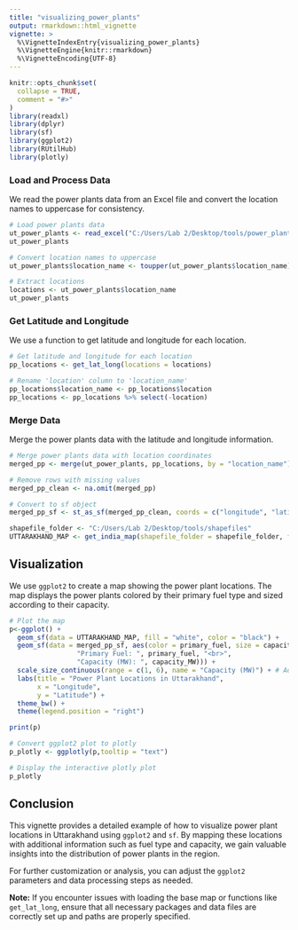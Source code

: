 ```yaml
---
title: "visualizing_power_plants"
output: rmarkdown::html_vignette
vignette: >
  %\VignetteIndexEntry{visualizing_power_plants}
  %\VignetteEngine{knitr::rmarkdown}
  %\VignetteEncoding{UTF-8}
---
```


```r
knitr::opts_chunk$set(
  collapse = TRUE,
  comment = "#>"
)
library(readxl)
library(dplyr)
library(sf)
library(ggplot2)
library(RUtilHub)
library(plotly)
```





<h3>Load and Process Data</h3>
<p>We read the power plants data from an Excel file and convert the location names to uppercase for consistency.</p>
```r

# Load power plants data
ut_power_plants <- read_excel("C:/Users/Lab 2/Desktop/tools/power_plants_data.xlsx")
ut_power_plants
```


```r
# Convert location names to uppercase
ut_power_plants$location_name <- toupper(ut_power_plants$location_name)

# Extract locations
locations <- ut_power_plants$location_name
ut_power_plants
```
<h3>Get Latitude and Longitude</h3>
<p>We use a function to get latitude and longitude for each location. </p>
```r
# Get latitude and longitude for each location
pp_locations <- get_lat_long(locations = locations)

# Rename 'location' column to 'location_name'
pp_locations$location_name <- pp_locations$location
pp_locations <- pp_locations %>% select(-location)
```
<h3>Merge Data</h3>
<p>Merge the power plants data with the latitude and longitude information.</p>
```r
# Merge power plants data with location coordinates
merged_pp <- merge(ut_power_plants, pp_locations, by = "location_name")

# Remove rows with missing values
merged_pp_clean <- na.omit(merged_pp)

# Convert to sf object
merged_pp_sf <- st_as_sf(merged_pp_clean, coords = c("longitude", "latitude"), crs = 4326)
```


```r
shapefile_folder <- "C:/Users/Lab 2/Desktop/tools/shapefiles"
UTTARAKHAND_MAP <- get_india_map(shapefile_folder = shapefile_folder, fill = "STATE", location_category = "STATE", location_name = "UTTARAKHAND", action = "get_map_data")
```
<h2>Visualization</h2>
<p>We use <code>ggplot2</code> to create a map showing the power plant locations. The map displays the power plants colored by their primary fuel type and sized according to their capacity.</p>
```r
# Plot the map
p<-ggplot() +
  geom_sf(data = UTTARAKHAND_MAP, fill = "white", color = "black") +
  geom_sf(data = merged_pp_sf, aes(color = primary_fuel, size = capacity_MW,text = paste("Plant Name: ", plant_name, "<br>",
                 "Primary Fuel: ", primary_fuel, "<br>",
                 "Capacity (MW): ", capacity_MW))) +
  scale_size_continuous(range = c(1, 6), name = "Capacity (MW)") + # Adjust range for bubble size
  labs(title = "Power Plant Locations in Uttarakhand",
       x = "Longitude",
       y = "Latitude") +
  theme_bw() +
  theme(legend.position = "right")
```

```r
print(p)

```

```r
# Convert ggplot2 plot to plotly
p_plotly <- ggplotly(p,tooltip = "text")

# Display the interactive plotly plot
p_plotly
```
  
<h2>Conclusion</h2>
<p>This vignette provides a detailed example of how to visualize power plant locations in Uttarakhand using <code>ggplot2</code> and <code>sf</code>. By mapping these locations with additional information such as fuel type and capacity, we gain valuable insights into the distribution of power plants in the region.</p>
<p>For further customization or analysis, you can adjust the <code>ggplot2</code> parameters and data processing steps as needed.</p>
<p><strong>Note:</strong> If you encounter issues with loading the base map or functions like <code>get_lat_long</code>, ensure that all necessary packages and data files are correctly set up and paths are properly specified.</p>
